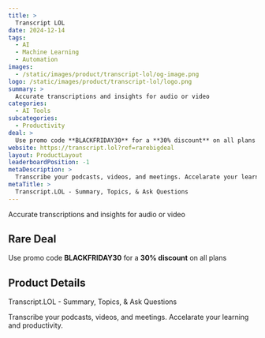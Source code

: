 ```yaml
---
title: >
  Transcript LOL
date: 2024-12-14
tags:
  - AI
  - Machine Learning
  - Automation
images:
  - /static/images/product/transcript-lol/og-image.png
logo: /static/images/product/transcript-lol/logo.png
summary: >
  Accurate transcriptions and insights for audio or video
categories:
  - AI Tools
subcategories:
  - Productivity
deal: >
  Use promo code **BLACKFRIDAY30** for a **30% discount** on all plans
website: https://transcript.lol?ref=rarebigdeal
layout: ProductLayout
leaderboardPosition: -1
metaDescription: >
  Transcribe your podcasts, videos, and meetings. Accelarate your learning and productivity.
metaTitle: >
  Transcript.LOL - Summary, Topics, & Ask Questions
---
```

Accurate transcriptions and insights for audio or video

## Rare Deal

Use promo code **BLACKFRIDAY30** for a **30% discount** on all plans

## Product Details

Transcript.LOL - Summary, Topics, & Ask Questions

Transcribe your podcasts, videos, and meetings. Accelarate your learning and productivity.
